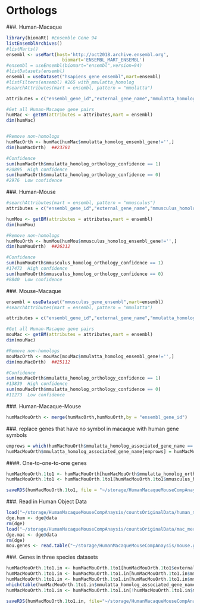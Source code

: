 # Orthologs

###. Human-Macaque
```r
library(biomaRt) #Ensemble Gene 94
listEnsemblArchives()
#listMarts()
ensembl <- useMart(host='http://oct2018.archive.ensembl.org', 
                     biomart='ENSEMBL_MART_ENSEMBL')
#ensembl = useEnsembl(biomart="ensembl",version=94)
#listDatasets(ensembl)
ensembl = useDataset("hsapiens_gene_ensembl",mart=ensembl)
#listFilters(ensembl) #265 with_mmulatta_homolog
#searchAttributes(mart = ensembl, pattern = "mmulatta")

attributes = c("ensembl_gene_id","external_gene_name","mmulatta_homolog_ensembl_gene","mmulatta_homolog_associated_gene_name","mmulatta_homolog_perc_id","mmulatta_homolog_perc_id_r1","mmulatta_homolog_goc_score","mmulatta_homolog_wga_coverage","mmulatta_homolog_dn","mmulatta_homolog_ds","mmulatta_homolog_orthology_confidence","mmulatta_homolog_orthology_type")

#Get all Human-Macaque gene pairs
humMac <- getBM(attributes = attributes,mart = ensembl)
dim(humMac)


#Remove non-homologs
humMacOrth <- humMac[humMac$mmulatta_homolog_ensembl_gene!='',]
dim(humMacOrth)  ##23781

#Confidence
sum(humMacOrth$mmulatta_homolog_orthology_confidence == 1)
#20895  High confidence
sum(humMacOrth$mmulatta_homolog_orthology_confidence == 0)
#2976  Low confidence
```

###. Human-Mouse
```r
#searchAttributes(mart = ensembl, pattern = "mmusculus")
attributes = c("ensembl_gene_id","external_gene_name","mmusculus_homolog_ensembl_gene","mmusculus_homolog_associated_gene_name", "mmusculus_homolog_perc_id","mmusculus_homolog_perc_id_r1","mmusculus_homolog_goc_score","mmusculus_homolog_wga_coverage","mmusculus_homolog_dn","mmusculus_homolog_ds","mmusculus_homolog_orthology_confidence","mmusculus_homolog_orthology_type")

humMou <- getBM(attributes = attributes,mart = ensembl)
dim(humMou)

#Remove non-homologs
humMouOrth <- humMou[humMou$mmusculus_homolog_ensembl_gene!='',]
dim(humMouOrth)  ##26312

#Confidence
sum(humMouOrth$mmusculus_homolog_orthology_confidence == 1)
#17472  High confidence
sum(humMouOrth$mmusculus_homolog_orthology_confidence == 0)
#8840  Low confidence
```

###. Mouse-Macaque
```r
ensembl = useDataset("mmusculus_gene_ensembl",mart=ensembl)
#searchAttributes(mart = ensembl, pattern = "mmulatta")

attributes = c("ensembl_gene_id","external_gene_name","mmulatta_homolog_ensembl_gene","mmulatta_homolog_associated_gene_name", "mmulatta_homolog_perc_id","mmulatta_homolog_perc_id_r1","mmulatta_homolog_goc_score","mmulatta_homolog_wga_coverage","mmulatta_homolog_dn","mmulatta_homolog_ds","mmulatta_homolog_orthology_confidence","mmulatta_homolog_orthology_type")

#Get all Human-Macaque gene pairs
mouMac <- getBM(attributes = attributes,mart = ensembl)
dim(mouMac)

#Remove non-homologs
mouMacOrth <- mouMac[mouMac$mmulatta_homolog_ensembl_gene!='',]
dim(mouMacOrth)  ##25112

#Confidence
sum(mouMacOrth$mmulatta_homolog_orthology_confidence == 1)
#13839  High confidence
sum(mouMacOrth$mmulatta_homolog_orthology_confidence == 0)
#11273  Low confidence
```

###. Human-Macaque-Mouse

```r
humMacMouOrth <- merge(humMacOrth,humMouOrth,by = "ensembl_gene_id")
```

###. replace genes that have no symbol in macaque with human gene symbols

```r
emprows = which(humMacMouOrth$mmulatta_homolog_associated_gene_name == '')
humMacMouOrth$mmulatta_homolog_associated_gene_name[emprows] = humMacMouOrth$external_gene_name.x[emprows]
```

####. One-to-one-to-one genes
```r
humMacMouOrth.1to1 <- humMacMouOrth[humMacMouOrth$mmulatta_homolog_orthology_type=="ortholog_one2one",]
humMacMouOrth.1to1 <- humMacMouOrth.1to1[humMacMouOrth.1to1$mmusculus_homolog_orthology_type=="ortholog_one2one",]
```

```r
saveRDS(humMacMouOrth.1to1, file = "~/storage/HumanMacaqueMouseCompAnaysis/interdata/humMacMouOrth.1to1.Rds")
```

###. Read in Human Object Data
```r
load("~/storage/HumanMacaqueMouseCompAnaysis/countsOriginalData/human_merged1235_20cpg15upg.robj")
dge.hum <- dge@data
rm(dge)
load("~/storage/HumanMacaqueMouseCompAnaysis/countsOriginalData/mac_merged9_nospikeincells.Robj")
dge.mac <- dge@data
rm(dge)
mou.genes <- read.table("~/storage/HumanMacaqueMouseCompAnaysis/mouse.gene.list")
```

###. Genes in three species datasets
```r
humMacMouOrth.1to1.in <- humMacMouOrth.1to1[humMacMouOrth.1to1$external_gene_name.x %in% rownames(dge.hum),]
humMacMouOrth.1to1.in <- humMacMouOrth.1to1.in[humMacMouOrth.1to1.in$mmulatta_homolog_associated_gene_name %in% rownames(dge.mac),]
humMacMouOrth.1to1.in <- humMacMouOrth.1to1.in[humMacMouOrth.1to1.in$mmusculus_homolog_associated_gene_name %in% mou.genes$V1,]
which(table(humMacMouOrth.1to1.in$mmulatta_homolog_associated_gene_name)!=1)
humMacMouOrth.1to1.in <- humMacMouOrth.1to1.in[!humMacMouOrth.1to1.in$mmulatta_homolog_associated_gene_name %in% c("NDUFAB1","RPS26","SKP1"),]
```

```r
saveRDS(humMacMouOrth.1to1.in, file="~/storage/HumanMacaqueMouseCompAnaysis/interdata/humMacMouOrth.1to1.in.Rds")
```
